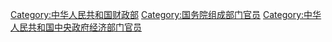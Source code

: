 [[Category:中华人民共和国财政部|Category:中华人民共和国财政部]]
[[Category:国务院组成部门官员|Category:国务院组成部门官员]]
[[Category:中华人民共和国中央政府经济部门官员|Category:中华人民共和国中央政府经济部门官员]]